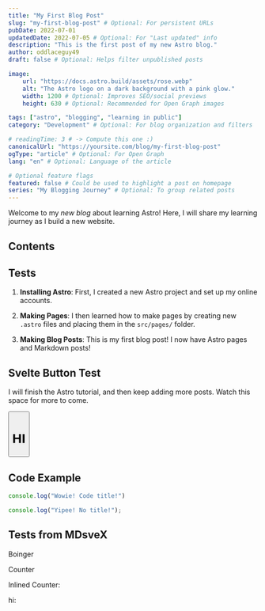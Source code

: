 ```yaml
---
title: "My First Blog Post"
slug: "my-first-blog-post" # Optional: For persistent URLs
pubDate: 2022-07-01
updatedDate: 2022-07-05 # Optional: For "Last updated" info
description: "This is the first post of my new Astro blog."
author: oddlaceguy49
draft: false # Optional: Helps filter unpublished posts

image:
    url: "https://docs.astro.build/assets/rose.webp"
    alt: "The Astro logo on a dark background with a pink glow."
    width: 1200 # Optional: Improves SEO/social previews
    height: 630 # Optional: Recommended for Open Graph images

tags: ["astro", "blogging", "learning in public"]
category: "Development" # Optional: For blog organization and filters

# readingTime: 3 # -> Compute this one :)
canonicalUrl: "https://yoursite.com/blog/my-first-blog-post"
ogType: "article" # Optional: For Open Graph
lang: "en" # Optional: Language of the article

# Optional feature flags
featured: false # Could be used to highlight a post on homepage
series: "My Blogging Journey" # Optional: To group related posts
---
```



Welcome to my _new blog_ about learning Astro! Here, I will share my learning journey as I build a new website.

## Contents

## Tests

1. **Installing Astro**: First, I created a new Astro project and set up my online accounts.

2. **Making Pages**: I then learned how to make pages by creating new `.astro` files and placing them in the `src/pages/` folder.

3. **Making Blog Posts**: This is my first blog post! I now have Astro pages and Markdown posts!

## Svelte Button Test

I will finish the Astro tutorial, and then keep adding more posts. Watch this space for more to come.

<Button class="w-auto h-auto" client:visible>
    <h1 class="m-0">HI</h1>
</Button>

## Code Example

```typescript:lib/mdx.ts
console.log("Wowie! Code title!")
```

```js
console.log("Yipee! No title!");
```

## Tests from MDsveX

Boinger

<Boinger color="orange" client:visible />

Counter

<Counter class="h-10" client:visible />

<p>
    <span class="inline-flex items-center gap-x-2">
        <span>Inlined Counter:</span>
        <Counter client:visible />
    </span>
</p>

hi: <Counter client:visible />

<Counter client:visible />
